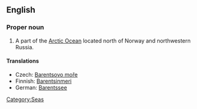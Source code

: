 ==English==

===Proper noun===
{{en-proper noun}}

# A part of the [[Arctic Ocean]] located north of Norway and northwestern Russia. 

====Translations====
{{top}}
* Czech: [[Barentsovo moře]] {{n}}
*Finnish: [[Barentsinmeri]]
*German: [[Barentssee]] {{f}}
{{bottom}}

[[Category:Seas]]